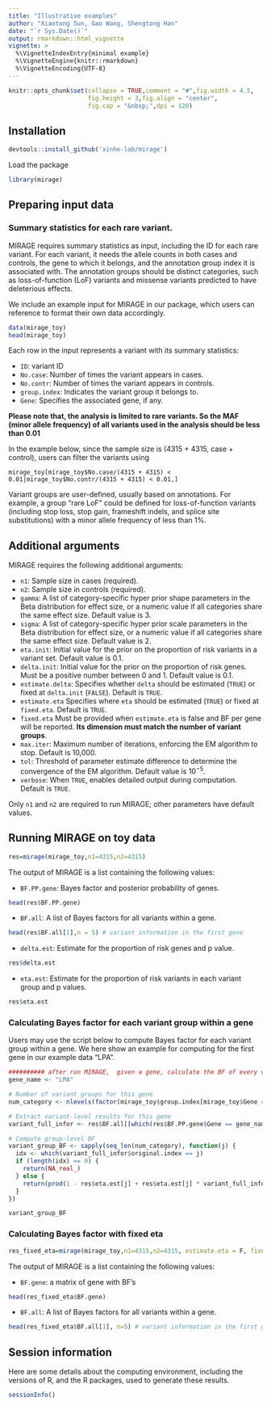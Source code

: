 ```yaml
---
title: "Illustrative examples"
author: "Xiaotong Sun, Gao Wang, Shengtong Han"
date: "`r Sys.Date()`"
output: rmarkdown::html_vignette
vignette: >
  %\VignetteIndexEntry{minimal example}
  %\VignetteEngine{knitr::rmarkdown}
  %\VignetteEncoding{UTF-8}
---
```



```r
knitr::opts_chunk$set(collapse = TRUE,comment = "#",fig.width = 4.5,
                      fig.height = 3,fig.align = "center",
                      fig.cap = "&nbsp;",dpi = 120)
```

## Installation

```r
devtools::install_github('xinhe-lab/mirage')
```

Load the package

```r
library(mirage)
```


## Preparing input data

### Summary statistics for each rare variant. 

MIRAGE requires summary statistics as input, including the ID for each rare variant. For each variant, it needs the allele counts in both cases and controls, the gene to which it belongs, and the annotation group index it is associated with. The annotation groups should be distinct categories, such as loss-of-function (LoF) variants and missense variants predicted to have deleterious effects.

We include an example input for MIRAGE in our package, which users can reference to format their own data accordingly.


```r
data(mirage_toy)
head(mirage_toy)
```

Each row in the input represents a variant with its summary statistics:


- `ID`: variant ID
- `No.case`: Number of times the variant appears in cases.
- `No.contr`: Number of times the variant appears in controls.
- `group.index`: Indicates the variant group it belongs to.
- `Gene`: Specifies the associated gene, if any.

**Please note that, the analysis is limited to rare variants. So the MAF (minor allele frequency) of all variants used in the analysis should be less than 0.01**

In the example below, since the sample size is (4315 + 4315, case + control), users can filter the variants using 

`mirage_toy[mirage_toy$No.case/(4315 + 4315) < 0.01|mirage_toy$No.contr/(4315 + 4315) < 0.01,]`

Variant groups are user-defined, usually based on annotations. For example, a group "rare LoF" could be defined for loss-of-function variants (including stop loss, stop gain, frameshift indels, and splice site substitutions) with a minor allele frequency of less than 1%.



## Additional arguments

MIRAGE requires the following additional arguments:

- `n1`: Sample size in cases (required).
- `n2`: Sample size in controls (required).
- `gamma`: A list of category-specific hyper prior shape parameters in the Beta distribution for effect size, or a numeric value if all categories share the same effect size. Default value is 3.
- `sigma`: A list of category-specific hyper prior scale parameters in the Beta distribution for effect size, or a numeric value if all categories share the same effect size. Default value is 2.
- `eta.init`: Initial value for the prior on the proportion of risk variants in a variant set. Default value is 0.1.
- `delta.init`: Initial value for the prior on the proportion of risk genes. Must be a positive number between 0 and 1. Default value is 0.1.
- `estimate.delta`: Specifies whether `delta` should be estimated (`TRUE`) or fixed at `delta.init` (`FALSE`). Default is `TRUE`.
- `estimate.eta` Specifies where `eta` should be estimated (`TRUE`) or fixed at  `fixed.eta`. Default is `TRUE`. 
- `fixed.eta` Must be provided when `estimate.eta` is false and   BF per gene will be reported. **Its dimension must match the number of variant groups**. 
- `max.iter`: Maximum number of iterations, enforcing the EM algorithm to stop. Default is 10,000.
- `tol`: Threshold of parameter estimate difference to determine the convergence of the EM algorithm. Default value is $10^{-5}$.
- `verbose`: When `TRUE`, enables detailed output during computation. Default is `TRUE`.

Only `n1` and `n2` are required to run MIRAGE; other parameters have default values.

## Running MIRAGE on toy data

```r
res=mirage(mirage_toy,n1=4315,n2=4315)
```

The output of MIRAGE is a list containing the following values:

- `BF.PP.gene`: Bayes factor and posterior probability of genes.

```r
head(res$BF.PP.gene)
```

- `BF.all`: A list of Bayes factors for all variants within a gene.

```r
head(res$BF.all[1],n = 5) # variant information in the first gene 
```

- `delta.est`: Estimate for the proportion of risk genes and p value.

```r
res$delta.est
```


- `eta.est`: Estimate for the proportion of risk variants in each variant group and p values.

```r
res$eta.est
```


### Calculating Bayes factor for each variant group within a gene 

Users may use the script below to compute Bayes factor for each variant group within a gene. We here show an example for computing for the first gene in our example data "LPA". 


```r
########## after run MIRAGE,  given a gene, calculate the BF of every variant group.
gene_name <- "LPA"

# Number of variant groups for this gene
num_category <- nlevels(factor(mirage_toy$group.index[mirage_toy$Gene == gene_name]))

# Extract variant-level results for this gene
variant_full_infor <- res$BF.all[[which(res$BF.PP.gene$Gene == gene_name)]]

# Compute group-level BF
variant_group_BF <- sapply(seq_len(num_category), function(j) {
  idx <- which(variant_full_infor$original.index == j)
  if (length(idx) == 0) {
    return(NA_real_)
  } else {
    return(prod(1 - res$eta.est[j] + res$eta.est[j] * variant_full_infor$var.BF[idx]))
  }
})

variant_group_BF

```

### Calculating Bayes factor with fixed eta


```r
res_fixed_eta=mirage(mirage_toy,n1=4315,n2=4315, estimate.eta = F, fixed.eta = c(0.60, 0.31, 0.16, 0.4, 0.2))
```

The output of MIRAGE is a list containing the following values:

- `BF.gene`: a matrix of gene with BF's 

```r
head(res_fixed_eta$BF.gene)
```


- `BF.all`: A list of Bayes factors for all variants within a gene.

```r
head(res_fixed_eta$BF.all[1], n=5) # variant information in the first gene 
```
















## Session information

Here are some details about the computing environment, including the
versions of R, and the R packages, used to generate these results.

```r
sessionInfo()
```
